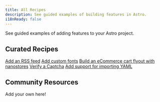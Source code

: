 ```yaml
---
title: All Recipes
description: See guided examples of building features in Astro.
i18nReady: false
---
```


See guided examples of adding features to your Astro project.


## Curated Recipes

<RecipeBox icon="clipboard-check">
  <a href="/en/guides/rss/">Add an RSS feed</a>
</RecipeBox>

<RecipeBox icon="puzzle-piece">
  <a href="/en/guides/fonts/">Add custom fonts</a>
</RecipeBox>

<RecipeBox icon="puzzle-piece">
  <a href="/en/guides/recipes/nanostores/">Build an eCommerce cart flyout with nanostores</a>
</RecipeBox>

<RecipeBox icon="puzzle-piece">
  <a href="/en/guides/recipes/captcha/">Verify a Captcha</a>
</RecipeBox>

<RecipeBox icon="puzzle-piece">
  <a href="/en/guides/recipes/add-yaml-support/">Add support for importing YAML</a>
</RecipeBox>

<BackToRecipes />

## Community Resources

Add your own here!
